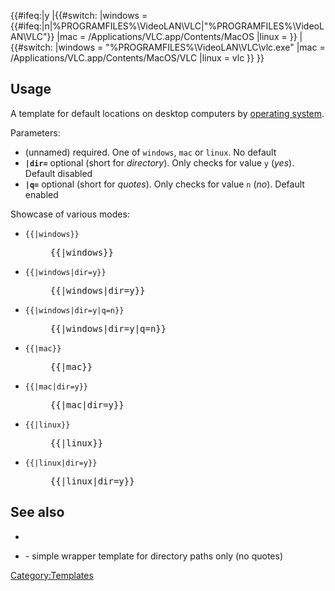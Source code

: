 <includeonly><!--
-->{{#ifeq:{{{dir|}}}|y<!--
  -->|{{#switch:{{{1}}}<!--
     -->|windows = {{#ifeq:{{{q|}}}|n|%PROGRAMFILES%\VideoLAN\VLC|"%PROGRAMFILES%\VideoLAN\VLC"}}<!--
     -->|mac     = /Applications/VLC.app/Contents/MacOS<!--
     -->|linux   = <!--
   -->}}<!--
  -->|{{#switch:{{{1}}}<!--
     -->|windows = "%PROGRAMFILES%\VideoLAN\VLC\vlc.exe"<!--
     -->|mac     = /Applications/VLC.app/Contents/MacOS/VLC<!--
     -->|linux   = vlc<!--
   -->}}<!--
-->}}</includeonly><noinclude>

== Usage ==
A template for default {{VLC}} locations on desktop computers by [[operating system]].

Parameters:
* (unnamed) required. One of <code>windows</code>, <code>mac</code> or <code>linux</code>. No default
* <code>'''|dir='''</code> optional (short for ''directory''). Only checks for value <code>y</code> (''yes''). Default disabled
* <code>'''|q='''</code> optional (short for ''quotes''). Only checks for value <code>n</code> (''no''). Default enabled
Showcase of various modes:
* <code>{{{{PAGENAME}}|windows<nowiki>}}</nowiki></code>
*: <samp>{{{{PAGENAME}}|windows}}</samp>
* <code>{{{{PAGENAME}}|windows<nowiki>|dir=y}}</nowiki></code>
*: <samp>{{{{PAGENAME}}|windows|dir=y}}</samp>
* <code>{{{{PAGENAME}}|windows<nowiki>|dir=y|q=n}}</nowiki></code>
*: <samp>{{{{PAGENAME}}|windows|dir=y|q=n}}</samp>
* <code>{{{{PAGENAME}}|mac<nowiki>}}</nowiki></code>
*: <samp>{{{{PAGENAME}}|mac}}</samp>
* <code>{{{{PAGENAME}}|mac<nowiki>|dir=y}}</nowiki></code>
*: <samp>{{{{PAGENAME}}|mac|dir=y}}</samp>
* <code>{{{{PAGENAME}}|linux<nowiki>}}</nowiki></code>
*: <samp>{{{{PAGENAME}}|linux}}</samp>
* <code>{{{{PAGENAME}}|linux<nowiki>|dir=y}}</nowiki></code>
*: <samp>{{{{PAGENAME}}|linux|dir=y}}</samp>

== See also ==
* {{tl|Path to VLC}}
* {{tl|VLC folder}} - simple wrapper template for directory paths only (no quotes)

[[Category:Templates]]
</noinclude>